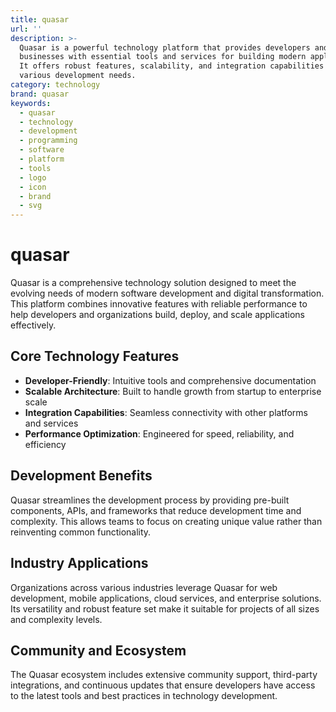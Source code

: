 ```yaml
---
title: quasar
url: ''
description: >-
  Quasar is a powerful technology platform that provides developers and
  businesses with essential tools and services for building modern applications.
  It offers robust features, scalability, and integration capabilities for
  various development needs.
category: technology
brand: quasar
keywords:
  - quasar
  - technology
  - development
  - programming
  - software
  - platform
  - tools
  - logo
  - icon
  - brand
  - svg
---
```


# quasar

Quasar is a comprehensive technology solution designed to meet the evolving needs of modern software development and digital transformation. This platform combines innovative features with reliable performance to help developers and organizations build, deploy, and scale applications effectively.

## Core Technology Features

- **Developer-Friendly**: Intuitive tools and comprehensive documentation
- **Scalable Architecture**: Built to handle growth from startup to enterprise scale
- **Integration Capabilities**: Seamless connectivity with other platforms and services
- **Performance Optimization**: Engineered for speed, reliability, and efficiency

## Development Benefits

Quasar streamlines the development process by providing pre-built components, APIs, and frameworks that reduce development time and complexity. This allows teams to focus on creating unique value rather than reinventing common functionality.

## Industry Applications

Organizations across various industries leverage Quasar for web development, mobile applications, cloud services, and enterprise solutions. Its versatility and robust feature set make it suitable for projects of all sizes and complexity levels.

## Community and Ecosystem

The Quasar ecosystem includes extensive community support, third-party integrations, and continuous updates that ensure developers have access to the latest tools and best practices in technology development.
